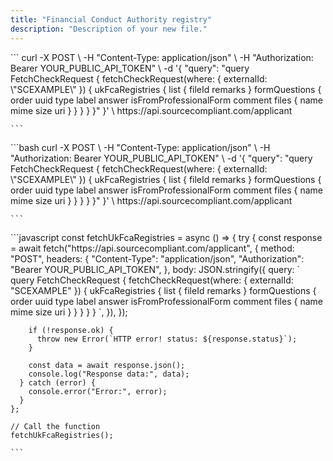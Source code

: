 ```yaml
---
title: "Financial Conduct Authority registry"
description: "Description of your new file."
---
```


<Tabs>
  <Tab title="GraphQL">
    ```
    curl -X POST \
         -H "Content-Type: application/json" \
         -H "Authorization: Bearer YOUR_PUBLIC_API_TOKEN" \
         -d '{
           "query": "query FetchCheckRequest {
              fetchCheckRequest(where: { externalId: \"SCEXAMPLE\" }) {
                ukFcaRegistries {
                  list {
                    fileId
                    remarks
                  }
                  formQuestions {
                    order
                    uuid
                    type
                    label
                    answer
                    isFromProfessionalForm
                    comment
                    files {
                      name
                      mime
                      size
                      uri
                    }
                  }
                }
              }
           }"
         }' \
         https://api.sourcecompliant.com/applicant
    
    ```
  </Tab>
  <Tab title="cURL">
    ```bash
    curl -X POST \
         -H "Content-Type: application/json" \
         -H "Authorization: Bearer YOUR_PUBLIC_API_TOKEN" \
         -d '{
           "query": "query FetchCheckRequest {
              fetchCheckRequest(where: { externalId: \"SCEXAMPLE\" }) {
                ukFcaRegistries {
                  list {
                    fileId
                    remarks
                  }
                  formQuestions {
                    order
                    uuid
                    type
                    label
                    answer
                    isFromProfessionalForm
                    comment
                    files {
                      name
                      mime
                      size
                      uri
                    }
                  }
                }
              }
           }"
         }' \
         https://api.sourcecompliant.com/applicant
    
    ```
  </Tab>
  <Tab title="Javascript">
    ```javascript
    const fetchUkFcaRegistries = async () => {
      try {
        const response = await fetch("https://api.sourcecompliant.com/applicant", {
          method: "POST",
          headers: {
            "Content-Type": "application/json",
            "Authorization": "Bearer YOUR_PUBLIC_API_TOKEN",
          },
          body: JSON.stringify({
            query: `
              query FetchCheckRequest {
                fetchCheckRequest(where: { externalId: "SCEXAMPLE" }) {
                  ukFcaRegistries {
                    list {
                      fileId
                      remarks
                    }
                    formQuestions {
                      order
                      uuid
                      type
                      label
                      answer
                      isFromProfessionalForm
                      comment
                      files {
                        name
                        mime
                        size
                        uri
                      }
                    }
                  }
                }
              }
            `,
          }),
        });
    
        if (!response.ok) {
          throw new Error(`HTTP error! status: ${response.status}`);
        }
    
        const data = await response.json();
        console.log("Response data:", data);
      } catch (error) {
        console.error("Error:", error);
      }
    };
    
    // Call the function
    fetchUkFcaRegistries();
    
    ```
  </Tab>
</Tabs>
